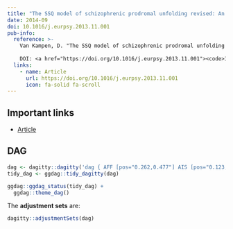 ```yaml
---
title: "The SSQ model of schizophrenic prodromal unfolding revised: An analysis of its causal chains based on the language of directed graphs"
date: 2014-09
doi: 10.1016/j.eurpsy.2013.11.001
pub-info:
  reference: >-
    Van Kampen, D. "The SSQ model of schizophrenic prodromal unfolding revised: An analysis of its causal chains based on the language of directed graphs", <em> European Psychiatry </em> 29, no. 7 (2014-09): 437-448.
    
    DOI: <a href="https://doi.org/10.1016/j.eurpsy.2013.11.001"><code>10.1016/j.eurpsy.2013.11.001</code></a>
  links:
    - name: Article
      url: https://doi.org/10.1016/j.eurpsy.2013.11.001
      icon: fa-solid fa-scroll
---
```


## Important links

- [Article](https://doi.org/10.1016/j.eurpsy.2013.11.001)

## DAG

```r
dag <- dagitty::dagitty('dag { AFF [pos="0.262,0.477"] AIS [pos="0.123,0.736"] ALN [pos="0.438,0.506"] APA [pos="0.376,0.147"] CDR [pos="0.628,0.332"] DET [pos="0.920,0.561"] EGC [outcome,pos="0.916,1.016"] FTW [pos="0.667,0.639"] HOS [pos="0.886,0.727"] PER [pos="0.920,0.382"] SAN [pos="0.031,0.371"] SUS [exposure,pos="0.295,1.003"] AFF -> ALN AFF -> APA AFF -> CDR AIS -> AFF AIS -> EGC AIS -> SUS ALN -> APA ALN -> DET ALN -> FTW ALN -> PER ALN -> SUS CDR -> DET EGC -> HOS FTW -> DET FTW -> EGC PER -> DET SAN -> AFF SAN -> AIS SAN -> ALN SAN -> APA SAN -> CDR SUS -> EGC SUS -> FTW SUS -> HOS }')
tidy_dag <- ggdag::tidy_dagitty(dag)

ggdag::ggdag_status(tidy_dag) +
  ggdag::theme_dag()
```

The **adjustment sets** are:

```r
dagitty::adjustmentSets(dag)
```